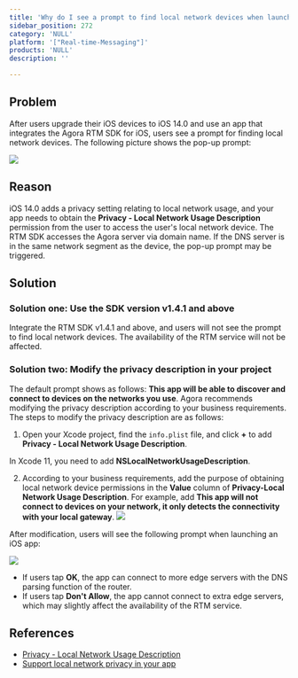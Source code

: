 ```yaml
---
title: 'Why do I see a prompt to find local network devices when launching an iOS app integrated with the Agora RTM SDK?'
sidebar_position: 272 
category: 'NULL' 
platform: '["Real-time-Messaging"]'
products: 'NULL'   
description: '' 

---
```



## Problem

After users upgrade their iOS devices to iOS 14.0 and use an app that integrates the Agora RTM SDK for iOS, users see a prompt for finding local network devices. The following picture shows the pop-up prompt:

![](https://web-cdn.agora.io/docs-files/1599797972248)

## Reason

iOS 14.0 adds a privacy setting relating to local network usage, and your app needs to obtain the **Privacy - Local Network Usage Description** permission from the user to access the user's local network device. The RTM SDK accesses the Agora server via domain name. If the DNS server is in the same network segment as the device, the pop-up prompt may be triggered.

## Solution


### Solution one: Use the SDK version v1.4.1 and above

Integrate the RTM SDK v1.4.1 and above, and users will not see the prompt to find local network devices. The availability of the RTM service will not be affected.

### Solution two: Modify the privacy description in your project

The default prompt shows as follows: **This app will be able to discover and connect to devices on the networks you use**. Agora recommends modifying the privacy description according to your business requirements. The steps to modify the privacy description are as follows:

1. Open your Xcode project, find the `info.plist` file, and click **+** to add **Privacy - Local Network Usage Description**.

 <div class="alert info">In Xcode 11, you need to add <b>NSLocalNetworkUsageDescription</b>.</div>
 
2. According to your business requirements, add the purpose of obtaining local network device permissions in the **Value** column of **Privacy-Local Network Usage Description**. For example, add **This app will not connect to devices on your network, it only detects the connectivity with your local gateway**.
   ![](https://web-cdn.agora.io/docs-files/1599798113793)

After modification, users will see the following prompt when launching an iOS app:

![](https://web-cdn.agora.io/docs-files/1599798127052)

- If users tap **OK**, the app can connect to more edge servers with the DNS parsing function of the router.
- If users tap **Don't Allow**, the app cannot connect to extra edge servers, which may slightly affect the availability of the RTM service.



## References

- [Privacy - Local Network Usage Description](https://developer.apple.com/documentation/bundleresources/information_property_list/nslocalnetworkusagedescription)
- [Support local network privacy in your app](https://developer.apple.com/videos/play/wwdc2020/10110/)